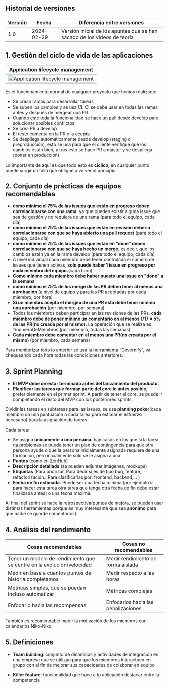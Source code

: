 ## Historial de versiones

| Versión | Fecha      | Diferencia entre versiones                                                                                                                                                                                 |
| ------- | ---------- | ---------------------------------------------------------------------------------------------------------------------------------------------------------------------------------------------------------- |
| 1.0     | 2024-02-29 | Versión inicial de los apuntes que se han sacado de los vídeos de teoría                                                                                   |

## 1. Gestión del ciclo de vida de las aplicaciones 

| Application lifecycle management                                                               |
| --------------------------------------------------------------------------------- |
|<img src="/img/Theory Pills/TP_application_lifecycle.png" alt="Application lifecycle management" width="100%" height="100%"/> |

Es el funcionamiento normal de cualquier proyecto que hemos realizado:
- Se crean ramas para desarrollar tareas
- Se suben los cambios y se usa CI. CI se debe usar en todas las ramas antes y después de mergear una PR
- Cuando esté toda la funcionalidad se hace un pull desde develop para solucionar posibles conflictos
- Se crea PR a develop
- El resto comenta en la PR y la acepta
- Se despliega automáticamente desde develop (staging o preproducción), esto se usa para que el cliente verifique que los cambios están bien, y tras esto se hace PR a master y se despliega (poner en producción)

Lo importante de aquí es que todo esto es __cíclico__, en cualquier punto puede surgir un fallo que obligue a volver al principio




## 2. Conjunto de prácticas de equipos recomendables

- __como mínimo el 75% de las issues que están en progreso deben correlacionarse con una rama__, ya que pueden existir alguna issue que sea de gestión y no requiera de una rama (para todo el equipo, cada día)
- __como mínimo el 75% de las issues que están en revisión debería correlacionarse con que se haya abierto una pull request__ (para todo el equipo, cada día)
- __como mínimo el 75% de las issues que están en “done”  deben correlacionarse con que se haya hecho un merge__, es decir, que los cambios estén ya en la rama develop (para todo el equipo, cada día)
- A nivel individual cada miembro debe tener controlada el número de issues que tienen activas, __solo puede haber 1 issue en progreso por cada miembro del equipo.__(cada hora)
- __Como mínimo cada miembro debe haber puesto una issue en "done" a la semana__
- __como mínimo el 75% de los merge de las PR deben tener al menos una aprobación__ (a nivel de equipo y para las PR aceptadas por cada miembro, por hora)
- __Si un miembro acepta el mergeo de una PR esta debe tener mínimo una aprobación.__(por miembro, por semana)
- Todos los miembros deben participar en las revisiones de las PRs, __cada miembro debe de poner mínimo un comentario en al menos 1/17 = 5% de las PR(no creada por el mismo)__. La operación que se realiza es 1/numeroDeMiembros (por miembro, todas las semanas)
- __Cada miembro debe comentar en al menos una PR(no creada por el mismo)__ (por miembro, cada semana)

Para monitorizar todo lo anterior se usa la herramienta “Governify”, va chequeando cada hora todas las condiciones anteriores.


## 3. Sprint Planning

- __El MVP debe de estar terminado antes del lanzamiento del producto.__
- __Planificar las tareas que forman parte del core lo antes posible__, preferiblemente en el primer sprint. A partir de tener el core, se puede ir completando el resto del MVP con los posteriores sprints.

Dividir las tareas en subtareas para las issues, se usa __planning poker__(cada miembro da una puntuación a cada tarea para estimar el esfuerzo necesario) para la asignación de tareas.

Cada tarea:
- Se asigna __únicamente a una persona__, hay casos en los que si la tarea da problemas se puede tener un plan de contingencia para que otra persona ayude o que la persona inicialmente asignada requiera de una formación, pero inicialmente solo se le asigna a una.
- __Puntos__ (como en ZenHub)
- __Descripción detallada__ (se pueden adjuntar imágenes, mockups)
- __Etiquetas__ (Para priorizar. Para decir si es de tipo bug, feature, refactorización...Para clasificarlas por: frontend, backend,... )
- __Fecha de fin estimada.__ Puede ser una fecha mínima (por ejemplo si para hacer esta tarea otra tarea que tenga otra fecha de fin debe estar finalizada antes) o una fecha máxima.

Al final del sprint se hace la retrospectiva(puntos de mejora, se pueden usar distintas herramientas porque es muy interesante que sea __anónimo__ para que nadie se guarde comentarios)

## 4. Análisis del rendimiento

| Cosas recomendables | Cosas no recomendables      |
| ------- | ---------- |
|Tener un modelo de rendimiento que se centre en la evolución/velocidad    | Medir rendimiento de forma aislada |
|Medir en base a cuantos puntos de historia completamos    | Medir respecto a las horas |
|Métricas simples, que se puedan incluso automatizar   | Métricas complejas |
|Enfocarlo hacia las recompensas  | Enfocarlos hacia las penalizaciones |

También es recomendable medir la motivación de  los miembros con calendarios Niko-Niko.


## 5. Definiciones

- __Team building__: conjunto de dinámicas y actividades de integración en una empresa que se utilizan para que los miembros interactúen en grupo con el fin de mejorar sus capacidades de colaborar en equipo

- __Killer feature__: funcionalidad que hace a tu aplicación destacar entre la competencia